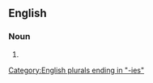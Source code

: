 ==English==

===Noun===
{{head|en|noun plural form}}

# {{plural of|plausibility|lang=en}}

[[Category:English plurals ending in "-ies"]]